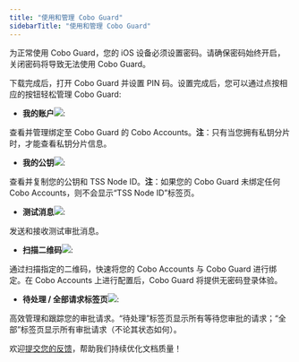 ```yaml
---
title: "使用和管理 Cobo Guard"
sidebarTitle: "使用和管理 Cobo Guard"
---
```


<Warning>为正常使用 Cobo Guard，您的 iOS 设备必须设置密码。请确保密码始终开启，关闭密码将导致无法使用 Cobo Guard。</Warning>

下载完成后，打开 Cobo Guard 并设置 PIN 码。设置完成后，您可以通过点按相应的按钮轻松管理 Cobo Guard:

- **我的账户**<img src="/cn/images/cobo-guard/common/icon_account.svg" className="icon"></img>:

查看并管理绑定至 Cobo Guard 的 Cobo Accounts。**注**：只有当您拥有私钥分片时，才能查看私钥分片信息。

- **我的公钥**<img src="/cn/images/cobo-guard/common/icon_key.svg" className="icon"></img>:

查看并复制您的公钥和 TSS Node ID。**注**：如果您的 Cobo Guard 未绑定任何 Cobo Accounts，则不会显示“TSS Node ID”标签页。

- **测试消息**<img src="/cn/images/cobo-guard/common/icon_testmsg.svg" className="icon"></img>:

发送和接收测试审批消息。

- **扫描二维码**<img src="/cn/images/cobo-guard/common/icon_scan.svg" className="icon"></img>:

通过扫描指定的二维码，快速将您的 Cobo Accounts 与 Cobo Guard 进行绑定。在 Cobo Accounts 上进行配置后，Cobo Guard 将提供无密码登录体验。

- **待处理 / 全部请求标签页**<img src="/cn/images/cobo-guard/common/nav.svg" className="icon"></img>:

高效管理和跟踪您的审批请求。“待处理”标签页显示所有等待您审批的请求；“全部”标签页显示所有审批请求（不论其状态如何）。


<Tip>欢迎[提交您的反馈](https://forms.zohopublic.com/cobo/form/DocumentFeedbackForm/formperma/QvLOhxJv1_JMsJ-1dleZ8Itb_7rzN-LtgvsDdxosoVI?referrername=manuals)，帮助我们持续优化文档质量！</Tip>